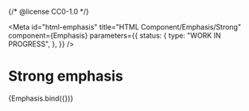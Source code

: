 {/* @license CC0-1.0 */}


<Meta
  id="html-emphasis"
  title="HTML Component/Emphasis/Strong"
  component={Emphasis}
  parameters={{
    status: {
      type: "WORK IN PROGRESS",
    },
  }}
/>

# Strong emphasis

<Canvas>
  <Story
    name="Strong"
    args={{
      ...exampleArgs,
      strong: true,
    }}
  >
    {Emphasis.bind({})}
  </Story>
</Canvas>

